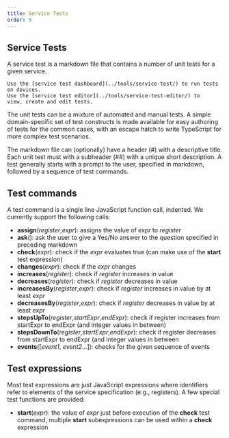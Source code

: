 ```yaml
---
title: Service Tests
order: 5
---
```


## Service Tests

A service test is a markdown file that contains a number of unit tests for a
given service. 

```info
Use the [service test dashboard](../tools/service-test/) to run tests on devices. 
Use the [service test editor](../tools/service-test-editor/) to
view, create and edit tests.
```

The unit tests can be a mixture of automated and manual tests.
A simple domain-specific set of test constructs is made available for easy
authoring of tests for the common cases, with an escape hatch to write TypeScript
for more complex test scenarios.

The markdown file can (optionally) have a header (#) with a descriptive title. Each unit
test must with a subheader (##) with a unique short description. A test
generally starts with a prompt to the user, specified in markdown, followed by 
a sequence of test commands. 

## Test commands

A test command is a single line JavaScript function call, indented. We currently
support the following calls:

- **assign**(*register*,*expr*): assigns the value of *expr* to *register*
- **ask**(): ask the user to give a Yes/No answer to the question specified in preceding markdown
- **check**(*expr*): check if the *expr* evaluates true (can make use of the **start** test expression)
- **changes**(*expr*): check if the *expr* changes
- **increases**(*register*): check if *register* increases in value
- **decreases**(*register*): check if *register* decreases in value
- **increasesBy**(*register*,*expr*): check if *register* increases in value by at least *expr*
- **decreasesBy**(*register*,*expr*): check if *register* decreases in value by at least *expr*
- **stepsUpTo**(*register*,*startExpr*,*endExpr*): check if register increases from startExpr to endExpr (and integer values in between)
- **stepsDownTo**(*register*,*startExpr*,*endExpr*): check if register decreases from startExpr to endExpr (and integer values in between
- **events**([*event1*, *event2*...]): checks for the given sequence of events

## Test expressions

Most test expressions are just JavaScript expressions where identifiers 
refer to elements of the service specification (e.g., registers). A few 
special test functions are provided:
- **start**(*expr*): the value of *expr* just before execution of the **check** test command, multiple **start** subexpressions can be used within a **check** expression


